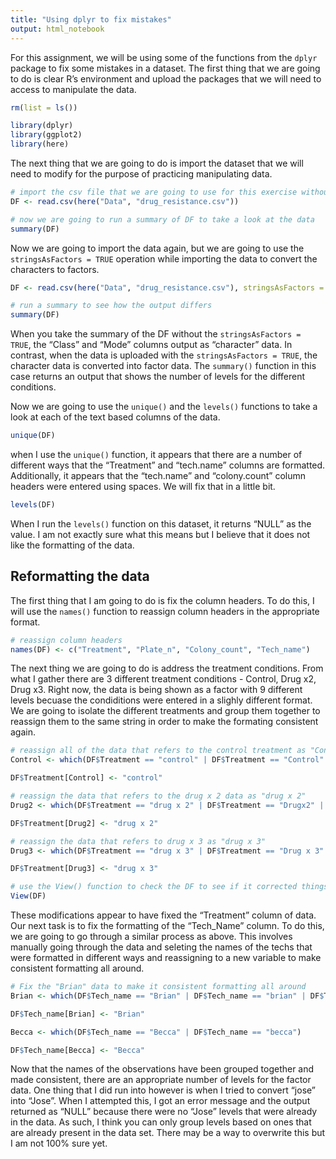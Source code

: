 ```yaml
---
title: "Using dplyr to fix mistakes"
output: html_notebook
---
```


For this assignment, we will be using some of the functions from the `dplyr` package to fix some mistakes in a dataset. The first thing that we are going to do is clear R's environment and upload the packages that we will need to access to manipulate the data.   

```r
rm(list = ls())

library(dplyr)
library(ggplot2)
library(here)
```

The next thing that we are going to do is import the dataset that we will need to modify for the purpose of practicing manipulating data. 

```r
# import the csv file that we are going to use for this exercise without stringsAsFactors = TRUE
DF <- read.csv(here("Data", "drug_resistance.csv"))

# now we are going to run a summary of DF to take a look at the data
summary(DF)
```
Now we are going to import the data again, but we are going to use the `stringsAsFactors = TRUE` operation while importing the data to convert the characters to factors. 

```r
DF <- read.csv(here("Data", "drug_resistance.csv"), stringsAsFactors = TRUE)

# run a summary to see how the output differs
summary(DF)
```
When you take the summary of the DF without the `stringsAsFactors = TRUE`, the "Class" and "Mode" columns output as "character" data.  In contrast, when the data is uploaded with the `stringsAsFactors = TRUE`, the character data is converted into factor data.  The `summary()` function in this case returns an output that shows the number of levels for the different conditions. 

Now we are going to use the `unique()` and the `levels()` functions to take a look at each of the text based columns of the data.

```r
unique(DF)
```
when I use the `unique()` function, it appears that there are a number of different ways that the "Treatment" and "tech.name" columns are formatted.  Additionally, it appears that the "tech.name" and "colony.count" column headers were entered using spaces.  We will fix that in a little bit. 

```r
levels(DF)
```
When I run the `levels()` function on this dataset, it returns "NULL" as the value.  I am not exactly sure what this means but I believe that it does not like the formatting of the data.

## Reformatting the data

The first thing that I am going to do is fix the column headers. To do this, I will use the `names()` function to reassign column headers in the appropriate format.

```r
# reassign column headers
names(DF) <- c("Treatment", "Plate_n", "Colony_count", "Tech_name")
```

The next thing we are going to do is address the treatment conditions. From what I gather there are 3 different treatment conditions - Control, Drug x2, Drug x3.  Right now, the data is being shown as a factor with 9 different levels becuase the condiditions were entered in a slighly different format. We are going to isolate the different treatments and group them together to reassign them to the same string in order to make the formating consistent again. 

```r
# reassign all of the data that refers to the control treatment as "Control"
Control <- which(DF$Treatment == "control" | DF$Treatment == "Control" | DF$Treatment == "cantrol")

DF$Treatment[Control] <- "control"

# reassign the data that refers to the drug x 2 data as "drug x 2"
Drug2 <- which(DF$Treatment == "drug x 2" | DF$Treatment == "Drugx2" | DF$Treatment == "drug2")

DF$Treatment[Drug2] <- "drug x 2"

# reassign the data that refers to drug x 3 as "drug x 3"
Drug3 <- which(DF$Treatment == "drug x 3" | DF$Treatment == "Drug x 3" | DF$Treatment == "drug3")

DF$Treatment[Drug3] <- "drug x 3"

# use the View() function to check the DF to see if it corrected things
View(DF)
```

These modifications appear to have fixed the "Treatment" column of data.  Our next task is to fix the formatting of the "Tech_Name" column.  To do this, we are going to go through a similar process as above. This involves manually going through the data and seleting the names of the techs that were formatted in different ways and reassigning to a new variable to make consistent formatting all around. 

```r
# Fix the "Brian" data to make it consistent formatting all around
Brian <- which(DF$Tech_name == "Brian" | DF$Tech_name == "brian" | DF$Tech_name == "brain")

DF$Tech_name[Brian] <- "Brian"

Becca <- which(DF$Tech_name == "Becca" | DF$Tech_name == "becca")

DF$Tech_name[Becca] <- "Becca"

```

Now that the names of the observations have been grouped together and made consistent, there are an appropriate number of levels for the factor data.  One thing that I did run into however is when I tried to convert "jose" into "Jose".  When I attempted this, I got an error message and the output returned as "NULL" because there were no "Jose" levels that were already in the data.  As such, I think you can only group levels based on ones that are already present in the data set.  There may be a way to overwrite this but I am not 100% sure yet. 
